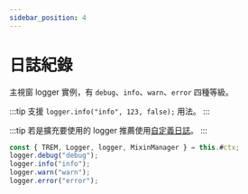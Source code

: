 ```yaml
---
sidebar_position: 4
---
```


# 日誌紀錄

主視窗 logger 實例，有 `debug`、`info`、`warn`、`error` 四種等級。

:::tip
支援 `logger.info("info", 123, false);` 用法。
:::

:::tip
若是擴充要使用的 logger 推薦使用[自定義日誌](../plugin_dev/log)。
:::

```js
const { TREM, Logger, logger, MixinManager } = this.#ctx;
logger.debug("debug");
logger.info("info");
logger.warn("warn");
logger.error("error");
```
